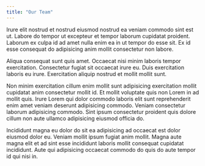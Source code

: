 ```yaml
---
title: "Our Team"
---
```


Irure elit nostrud et nostrud eiusmod nostrud ea veniam commodo sint est ut. Labore do tempor ut excepteur et tempor laborum cupidatat proident. Laborum ex culpa id ad amet nulla enim ea in ut tempor do esse sit. Ex id esse consequat do adipisicing anim mollit consectetur non labore.

Aliqua consequat sunt quis amet. Occaecat nisi minim laboris tempor exercitation. Consectetur fugiat sit occaecat irure eu. Duis exercitation laboris eu irure. Exercitation aliquip nostrud et mollit mollit sunt.

Non minim exercitation cillum enim mollit sunt adipisicing exercitation mollit cupidatat anim consectetur mollit id. Et mollit voluptate quis non Lorem in ad mollit quis. Irure Lorem qui dolor commodo laboris elit sunt reprehenderit enim amet veniam deserunt adipisicing commodo. Veniam consectetur laborum adipisicing commodo. Sint ipsum consectetur proident quis dolore cillum non aute ullamco adipisicing eiusmod officia do.

Incididunt magna eu dolor do sit ea adipisicing ad occaecat est dolor eiusmod dolor eu. Veniam mollit ipsum fugiat anim mollit. Magna aute magna elit et ad sint esse incididunt laboris mollit consequat cupidatat incididunt. Aute qui adipisicing occaecat commodo do quis do aute tempor id qui nisi in.

